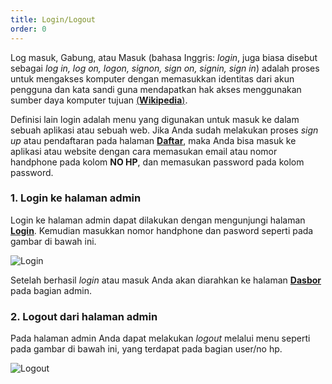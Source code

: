 ```yaml
---
title: Login/Logout
order: 0
---
```


Log masuk, Gabung, atau Masuk (bahasa Inggris: <em>login</em>, juga biasa disebut sebagai <em>log in, log on, logon, signon, sign on, signin, sign in</em>) adalah proses untuk mengakses komputer dengan memasukkan identitas dari akun pengguna dan kata sandi guna mendapatkan hak akses menggunakan sumber daya komputer tujuan [(<b>Wikipedia</b>)](https://id.wikipedia.org/wiki/Log_masuk).

Definisi lain login adalah menu yang digunakan untuk masuk ke dalam sebuah aplikasi atau sebuah web. Jika Anda sudah melakukan proses <i>sign up</i> atau pendaftaran pada halaman [<b>Daftar</b>](https://dqa.sch.id/pendaftaran), maka Anda bisa masuk ke aplikasi atau website dengan cara memasukan email atau nomor handphone pada kolom <b>NO HP</b>, dan memasukan password pada kolom password.
<br/>

### 1. Login ke halaman admin

Login ke halaman admin dapat dilakukan dengan mengunjungi halaman [<b>Login</b>](https://dqa.sch.id/login). Kemudian masukkan nomor handphone dan pasword seperti pada gambar di bawah ini.

![Login](./login.png)

Setelah berhasil <i>login</i> atau masuk Anda akan diarahkan ke halaman [<b>Dasbor</b>](/dasbor) pada bagian admin.
<br/>

### 2. Logout dari halaman admin

Pada halaman admin Anda dapat melakukan <i>logout</i> melalui menu seperti pada gambar di bawah ini, yang terdapat pada bagian user/no hp.

![Logout](./logout.png)
